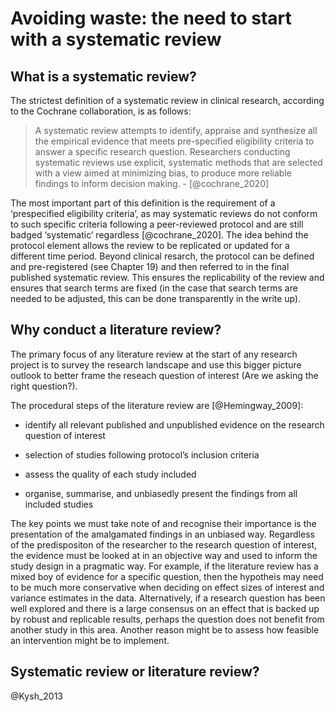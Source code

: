 #	Avoiding waste: the need to start with a systematic review

<!--Key Question for Dorothy: Do we mean systematic review or literature review, see https://figshare.com/articles/Difference_between_a_systematic_review_and_a_literature_review/766364-->

## What is a systematic review?

The strictest definition of a systematic review in clinical research, according to the Cochrane collaboration, is as follows: 

> A systematic review attempts to identify, appraise and synthesize all the empirical evidence that meets pre-specified eligibility criteria to answer a specific research question. Researchers conducting systematic reviews use explicit, systematic methods that are selected with a view aimed at minimizing bias, to produce more reliable findings to inform decision making. - [@cochrane_2020]

The most important part of this definition is the requirement of a 'prespecified eligibility criteria', as may systematic reviews do not conform to such specific criteria following a peer-reviewed protocol and are still badged 'systematic' regardless [@cochrane_2020]. The idea behind the protocol element allows the review to be replicated or updated for a different time period. Beyond clinical resarch, the protocol can be defined and pre-registered (see Chapter 19) and then referred to in the final published systematic review. This ensures the replicability of the review and ensures that search terms are fixed (in the case that search terms are needed to be adjusted, this can be done transparently in the write up).

## Why conduct a literature review?

The primary focus of any literature review at the start of any research project is to survey the research landscape and use this bigger picture outlook to better frame the reseach question of interest (Are we asking the right question?). 

The procedural steps of the literature review are [@Hemingway_2009]:

 - identify all relevant published and unpublished evidence on the research question of interest

 - selection of studies following protocol's inclusion criteria

 - assess the quality of each study included

 - organise, summarise, and unbiasedly present the findings from all included studies
 
 The key points we must take note of and recognise their importance is the presentation of the amalgamated findings in an unbiased way. Regardless of the predispositon of the researcher to the research question of interest, the evidence must be looked at in an objective way and used to inform the study design in a pragmatic way. For example, if the literature review has a mixed boy of evidence for a specific question, then the hypotheis may need to be much more conservative when deciding on effect sizes of interest and variance estimates in the data. Alternatively, if a research question has been well explored and there is a large consensus on an effect that is backed up by robust and replicable results, perhaps the question does not benefit from another study in this area. Another reason might be to assess how feasible an intervention might be to implement.
 
## Systematic review or literature review?

@Kysh_2013 

 
 

